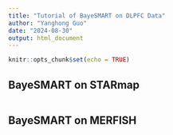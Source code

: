 ```yaml
---
title: "Tutorial of BayeSMART on DLPFC Data"
author: "Yanghong Guo"
date: "2024-08-30"
output: html_document
---
```


```r
knitr::opts_chunk$set(echo = TRUE)
```


## BayeSMART on STARmap

```r


```




## BayeSMART on MERFISH

